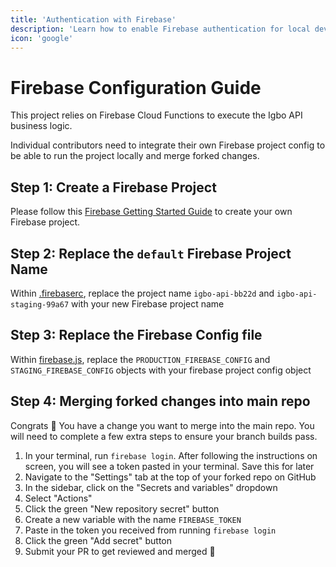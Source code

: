 ```yaml
---
title: 'Authentication with Firebase'
description: 'Learn how to enable Firebase authentication for local development'
icon: 'google'
---
```


# Firebase Configuration Guide

This project relies on Firebase Cloud Functions to execute the Igbo API business logic.

Individual contributors need to integrate their own Firebase project config to be able to run the project locally and merge forked changes.

## Step 1: Create a Firebase Project

Please follow this [Firebase Getting Started Guide](https://firebase.google.com/docs/web/setup) to create your own Firebase project.

## Step 2: Replace the `default` Firebase Project Name

Within [.firebaserc](https://github.com/nkowaokwu/igbo_api/blob/master/.firebaserc), replace the project name `igbo-api-bb22d` and
`igbo-api-staging-99a67` with your new Firebase project name

## Step 3: Replace the Firebase Config file

Within [firebase.js](https://github.com/nkowaokwu/igbo_api/blob/master/src/services/firebase.js#L5-L13), replace the
`PRODUCTION_FIREBASE_CONFIG` and `STAGING_FIREBASE_CONFIG` objects with your firebase project config object

## Step 4: Merging forked changes into main repo

Congrats 🎉 You have a change you want to merge into the main repo. You will need to complete a few extra steps to ensure your branch builds pass.

1. In your terminal, run `firebase login`. After following the instructions on screen, you will see a token pasted in your terminal. Save this for later
2. Navigate to the "Settings" tab at the top of your forked repo on GitHub
3. In the sidebar, click on the "Secrets and variables" dropdown
4. Select "Actions"
5. Click the green "New repository secret" button
6. Create a new variable with the name `FIREBASE_TOKEN`
7. Paste in the token you received from running `firebase login`
8. Click the green "Add secret" button
9. Submit your PR to get reviewed and merged 🚀

